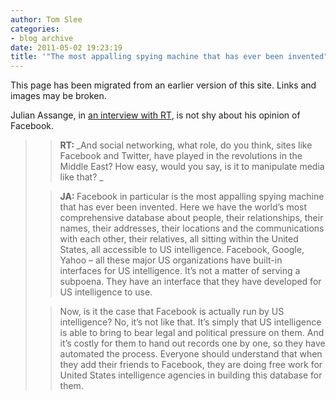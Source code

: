 ```yaml
---
author: Tom Slee
categories:
- blog archive
date: 2011-05-02 19:23:19
title: '"The most appalling spying machine that has ever been invented"'
---
```


::: {.callout-note}

This page has been migrated from an earlier version of this site. 
Links and images may be broken.

:::



				

Julian Assange, in [an interview with RT](http://rt.com/news/wikileaks-revelations-assange-interview/), is not shy about his opinion of Facebook.




<blockquote>

> 
> **RT: **_And social networking, what role, do you think, sites like Facebook and Twitter, have played in the revolutions in the Middle East? How easy, would you say, is it to manipulate media like that? _
> 
> 

> 
> **JA: **Facebook in particular is the most appalling spying machine that has ever been invented. Here we have the world’s most comprehensive database about people, their relationships, their names, their addresses, their locations and the communications with each other, their relatives, all sitting within the United States, all accessible to US intelligence. Facebook, Google, Yahoo – all these major US organizations have built-in interfaces for US intelligence. It’s not a matter of serving a subpoena. They have an interface that they have developed for US intelligence to use.
> 
> 

> 
> Now, is it the case that Facebook is actually run by US intelligence? No, it’s not like that. It’s simply that US intelligence is able to bring to bear legal and political pressure on them. And it’s costly for them to hand out records one by one, so they have automated the process. Everyone should understand that when they add their friends to Facebook, they are doing free work for United States intelligence agencies in building this database for them.
> 
> 
</blockquote>





		
